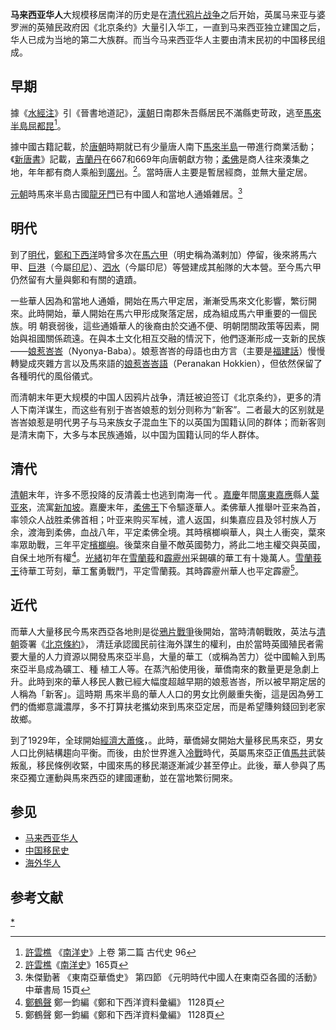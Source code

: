 {{see also|馬來西亞華人}}

'''马来西亚华人'''大规模移居南洋的历史是在[[清代|清代]][[鸦片战争|鸦片战争]]之后开始，英属马来亚与婆罗洲的英殖民政府因《北京条约》大量引入华工，一直到马来西亚独立建国之后，华人已成为当地的第二大族群。而当今马来西亚华人主要由清末民初的中国移民组成。

==早期==
{{参见|法显}}
據《[[水經注|水經注]]》引《晉書地道記》，[[漢朝|漢朝]]日南郡朱吾縣居民不滿縣吏苛政，逃至[[馬來半島|馬來半島]][[屈都昆|屈都昆]]<ref>[[許雲樵|許雲樵]] 《[[南洋史|南洋史]]》上卷 第二篇 古代史 96 </ref>。

據中國古籍記載，於[[唐朝|唐朝]]時期就已有少量唐人南下[[馬來半島|馬來半島]]一帶進行商業活動；《[[新唐書|新唐書]]》記載，[[吉蘭丹|吉蘭丹]]在667和669年向唐朝獻方物；[[柔佛|柔佛]]是商人往來湊集之地，年年都有商人乘船到[[廣州|廣州]]。<ref>[[許雲樵|許雲樵]]《[[南洋史|南洋史]]》165頁</ref>。當時唐人主要是暫居經商，並無大量定居。

[[元朝|元朝]]時馬來半島古國[[龍牙門|龍牙門]]已有中國人和當地人通婚雜居。<ref>朱傑勤著 《東南亞華僑史》 第四節  《元明時代中國人在東南亞各國的活動》
中華書局  15頁</ref>

==明代==
{{main|鄭和下西洋}}
到了[[明代|明代]]，[[鄭和|鄭和]][[鄭和下西洋|下西洋]]時曾多次在[[馬六甲|馬六甲]]（明史稱為滿剌加）停留，後來將馬六甲、[[巨港|巨港]]（今屬[[印尼|印尼]]）、[[泗水_(印尼)|泗水]]（今屬印尼）等營建成其船隊的大本營。至今馬六甲仍然留有大量與鄭和有關的遺蹟。

一些華人因為和當地人通婚，開始在馬六甲定居，漸漸受馬來文化影響，繁衍開來。此時開始，華人開始在馬六甲形成聚落定居，成為組成馬六甲重要的一個民族。明 朝衰弱後，這些通婚華人的後裔由於交通不便、明朝閉關政策等因素，開始與祖國關係疏遠。在與本土文化相互交融的情況下，他們逐漸形成一支新的民族——[[娘惹峇峇|娘惹峇峇]]（Nyonya-Baba）。娘惹峇峇的母語也由方言（主要是[[福建話|福建話]]）慢慢轉變成夾雜方言以及馬來語的[[娘惹峇峇語|娘惹峇峇語]]（Peranakan Hokkien），但依然保留了各種明代的風俗儀式。

而清朝末年更大规模的中国人因鸦片战争，清廷被迫签订《北京条约》，更多的清人下南洋谋生，而这些有别于峇峇娘惹的划分则称为“新客”。二者最大的区别就是峇峇娘惹是明代男子与马来族女子混血生下的以英国为国籍认同的群体；而新客则是清末南下，大多与本民族通婚，以中国为国籍认同的华人群体。

==清代==
[[清朝|清朝]]末年，许多不愿投降的反清義士也逃到南海一代{{fact|time=2009-11-25}} 。[[嘉慶|嘉慶]]年間[[廣東|廣東]][[梅州市|嘉應]]縣人[[葉亚來|葉亚來]]，流寓[[新加坡|新加坡]]。嘉慶末年，[[柔佛王|柔佛王]]下令驅逐華人。柔佛華人推舉叶亚来為首，率领众人战胜柔佛首相；叶亚来购买军械，遣人返国，纠集嘉应县及邻村族人万余，渡海到柔佛，血战八年，平定柔佛全境。其時檳榔嶼華人，與土人衝突，葉來率眾助戰，三年平定[[檳榔嶼|檳榔嶼]]。後葉來自量不敵英國勢力，將此二地主權交與英國，自保土地所有權<ref>[[鄭鶴聲|鄭鶴聲]] 鄭一鈞編《鄭和下西洋資料彙編》 1128頁</ref>。[[光緒|光緒]]初年在[[雪蘭莪|雪蘭莪]]和[[霹靂州|霹靂州]]采錫礦的華工有十幾萬人。[[雪蘭莪王|雪蘭莪王]]待華工苛刻，華工奮勇戰鬥，平定雪蘭莪。其時霹靂州華人也平定霹靂<ref>鄭鶴聲 鄭一鈞編《鄭和下西洋資料彙編》 1128頁 </ref>。

==近代==
而華人大量移民今馬來西亞各地則是從[[鴉片戰爭|鴉片戰爭]]後開始，當時清朝戰敗，英法与[[清朝|清朝]]簽署《[[北京條約|北京條約]]》， 清廷承認國民前往海外謀生的權利，由於當時英國殖民者需要大量的人力資源以開發馬來亞半島，大量的華工（或稱為苦力）從中國輸入到馬來亞半島成為礦工、種 植工人等。在蒸汽船使用後，華僑南來的數量更是急劇上升。此時到來的華人移民人數已經大幅度超越早期的娘惹峇峇，所以被早期定居的人稱為「新客」。這時期 馬來半島的華人人口的男女比例嚴重失衡，這是因為勞工們的僑鄉意識濃厚，多不打算扶老攜幼來到馬來亞定居，而是希望賺夠錢回到老家故鄉。

到了1929年，全球開始[[經濟大蕭條|經濟大蕭條]]，{{fact|英殖民政府停止輸入中國勞工|time=2009-3-29}}。此時，華僑婦女開始大量移民馬來亞，男女人口比例結構趨向平衡。而後，由於世界進入[[冷戰|冷戰]]時代，英屬馬來亞正值[[馬共|馬共]]武裝叛亂，移民條例收緊，中國來馬的移民潮逐漸減少甚至停止。此後，華人參與了馬來亞獨立運動與馬來西亞的建國運動，並在當地繁衍開來。

==参见==
*[[马来西亚华人|马来西亚华人]]
*[[中国移民史|中国移民史]]
*[[海外华人|海外华人]]

==参考文献==
{{reflist}}

[[Category:馬來西亞華人歷史|*]]